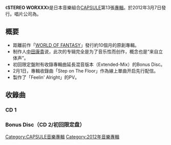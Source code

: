 {{Infobox Album
| Name           = STEREO WORXXX
| Type           = 專輯
| Artist         = [[CAPSULE|CAPSULE]]
| Cover          = 
| Released       = 2012年3月7日
| Recorded       = 
| Genre          = [[電子舞曲|電子舞曲]]、[[浩室音樂|浩室音樂]]
| Length         = 
| Label          = {{link-ja|YAMAHA MUSIC COMMUNICATIONS|ヤマハミュージックコミュニケーションズ}}（[[contemode|contemode]]）
| Producer       = [[中田康貴|中田康貴]]
| Certification  = 
| Last album     = [[WORLD_OF_FANTASY|WORLD OF FANTASY]]<br />（2011年）
| This album     = '''STEREO WORXXX'''<br />（2012年）
| Next album     = [[CAPS_LOCK|CAPS LOCK]]<br />（2013年）
{{Singles
  | Name           = STEREO WORXXX
  | Type           = studio
  | single 1       = Step on The Floor
  | single 1 date  = 2012年2月1日（网络配信）
  }} 
}}
《'''STEREO WORXXX'''》是日本音樂組合[[CAPSULE|CAPSULE]]第13張[[專輯|專輯]]。於2012年3月7日發行。唱片公司為{{link-ja|YAMAHA MUSIC COMMUNICATIONS|ヤマハミュージックコミュニケーションズ}}。

== 概要 ==
* 距離前作「[[WORLD_OF_FANTASY|WORLD OF FANTASY]]」發行約10個月的原創專輯。
* 制作人[[中田康貴|中田康貴]]说，此次的专辑完全是为了音乐性而创作，概念也是“来自立体声”。
* 初回限定盤附有收錄專輯曲延長混音版本（Extended-Mix）的Bonus Disc。
* 2月1日，專輯收錄曲「Step on The Floor」作為線上單曲开启先行配信。
* 製作了「Feelin' Alright」的PV。

== 收錄曲 ==
=== CD 1 ===
{{tracklist
| collapsed       = 
| headline        = 
| extra_column    = 
| total_length    = 

| all_writing     = [[中田康貴|中田康貴]]（包括編曲）
| all_lyrics      = 
| all_music       = 

| writing_credits = 
| lyrics_credits  = 
| music_credits   = 

| title1          = Feelin' Alright
| note1           = 
| writer1         = 
| lyrics1         = 
| music1          = 
| extra1          = 
| length1         = 

| title2          = Never Let Me Go
| note2           = 
| writer2         = 
| lyrics2         = 
| music2          = 
| extra2          = 
| length2         = 

| title3          = In The Rain
| note3           = 
| writer3         = 
| lyrics3         = 
| music3          = 
| extra3          = 
| length3         = 

| title4          = Dee J
| note4           = 
| writer4         = 
| lyrics4         = 
| music4          = 
| extra4          = 
| length4         = 

| title5          = Step on The Floor
| note5           = 電影『[[詐欺遊戲_(電視劇)#詐欺遊戲：再生|詐欺遊戲：再生]]』主題曲
| writer5         = 
| lyrics5         = 
| music5          = 
| extra5          = 
| length5         = 

| title6          = Tapping Beats
| note6           = 
| writer6         = 
| lyrics6         = 
| music6          = 
| extra6          = 
| length6         = 

| title7          = All The Way
| note7           = 電影『[[詐欺遊戲_(電視劇)#詐欺遊戲：再生|詐欺遊戲：再生]]』插曲
| writer7         = 
| lyrics7         = 
| music7          = 
| extra7          = 
| length7         = 

| title8          = Motor Force
| note8           = 
| writer8         = 
| lyrics8         = 
| music8          = 
| extra8          = 
| length8         = 

| title9          = Transparent
| note9           = 
| writer9         = 
| lyrics9         = 
| music9          = 
| extra9          = 
| length9         = 

}}

=== Bonus Disc（CD 2/初回限定盘） ===
{{tracklist
| collapsed       = 
| headline        = 
| extra_column    = 
| total_length    = 

| all_writing     = 
| all_lyrics      = 
| all_music       = 

| writing_credits = 
| lyrics_credits  = 
| music_credits   = 

| title1          = Feelin' Alright (Extended-Mix)
| note1           = 
| writer1         = 
| lyrics1         = 
| music1          = 
| extra1          = 
| length1         = 

| title2          = Never Let Me Go (Extended-Mix)
| note2           = 
| writer2         = 
| lyrics2         = 
| music2          = 
| extra2          = 
| length2         = 

| title3          = In The Rain (Extended-Mix)
| note3           = 
| writer3         = 
| lyrics3         = 
| music3          = 
| extra3          = 
| length3         = 

| title4          = Dee J (Extended-Mix)
| note4           = 
| writer4         = 
| lyrics4         = 
| music4          = 
| extra4          = 
| length4         = 

| title5          = All The Way (Extended-Mix)
| note5           =
| writer5         = 
| lyrics5         = 
| music5          = 
| extra5          = 
| length5         = 

| title6          = Motor Force (Extended-Mix)
| note6           = 
| writer6         = 
| lyrics6         = 
| music6          = 
| extra6          = 
| length6         = 

}}

{{CAPSULE}}
[[Category:CAPSULE音樂專輯|Category:CAPSULE音樂專輯]]
[[Category:2012年音樂專輯|Category:2012年音樂專輯]]
